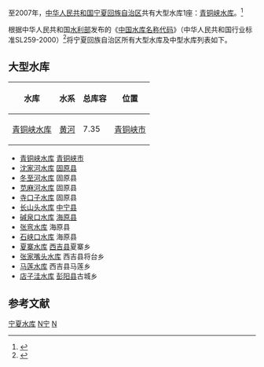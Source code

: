 至2007年，[[中华人民共和国|中华人民共和国]][[宁夏回族自治区|宁夏回族自治区]]共有大型水库1座：[[青铜峡水库|青铜峡水库]]。<ref name="2007年大型水库一览表">{{cite web |url=http://www.waterinfo.com.cn/sltj/Document/49124/49124.html |title=2007年大型水库一览表 |accessdate=2010-04-12 |author= |publisher=水利部发展研究中心 |language=zh-hans |deadurl=yes |archiveurl=https://web.archive.org/web/20110830142957/http://www.waterinfo.com.cn/sltj/Document/49124/49124.html |archivedate=2011-08-30 }}</ref>

根据中华人民共和国[[水利部|水利部]]发布的《[[中国水库名称代码|中国水库名称代码]]》（中华人民共和国行业标准SL259-2000）<ref>{{Cite web |url=http://www.tsdh.net/%E6%B0%B4%E5%88%A9%E6%96%87%E7%8C%AE%E6%B1%87%E7%BC%96/PDF%E6%96%87%E6%A1%A3/%E4%B8%AD%E5%9B%BD%E6%B0%B4%E5%BA%93%E5%90%8D%E7%A7%B0%E4%BB%A3%E7%A0%81.pdf |title=存档副本 |accessdate=2020-10-06 |archive-date=2015-05-05 |archive-url=https://web.archive.org/web/20150505182029/http://www.tsdh.net/%E6%B0%B4%E5%88%A9%E6%96%87%E7%8C%AE%E6%B1%87%E7%BC%96/PDF%E6%96%87%E6%A1%A3/%E4%B8%AD%E5%9B%BD%E6%B0%B4%E5%BA%93%E5%90%8D%E7%A7%B0%E4%BB%A3%E7%A0%81.pdf |dead-url=yes }}</ref>将宁夏回族自治区所有大型水库及中型水库列表如下。

== 大型水库 == 
{| class="wikitable sortable"
|+
!水库!!水系!!总库容!!位置
|-align="left"
![[青铜峡水库|青铜峡水库]]		
|[[黄河|黄河]]
|7.35
|[[青铜峡市|青铜峡市]]
|}

*[[青铜峡水库|青铜峡水库]]  [[青铜峡市|青铜峡市]]
*[[沈家河水库|沈家河水库]]  [[固原县|固原县]]
*[[冬至河水库|冬至河水库]]  固原县
*[[苋麻河水库|苋麻河水库]]  固原县
*[[寺口子水库|寺口子水库]]  固原县
*[[长山头水库|长山头水库]]  [[中宁县|中宁县]]
*[[碱泉口水库|碱泉口水库]]  [[海原县|海原县]]
*[[张弯水库|张弯水库]]  海原县
*[[石峡口水库|石峡口水库]]  海原县
*[[夏寨水库|夏寨水库]]  [[西吉县|西吉县]]夏寨乡
*[[张家嘴头水库|张家嘴头水库]]  西吉县将台乡
*[[马莲水库|马莲水库]]  西吉县马莲乡
*[[店子洼水库|店子洼水库]]  [[彭阳县|彭阳县]]古城乡

== 参考文献 ==
{{reflist}}
{{中国水库列表}}

[[Category:宁夏水库|]]
[[Category:中国水库|N宁]]
[[Category:中国水库列表|N]]